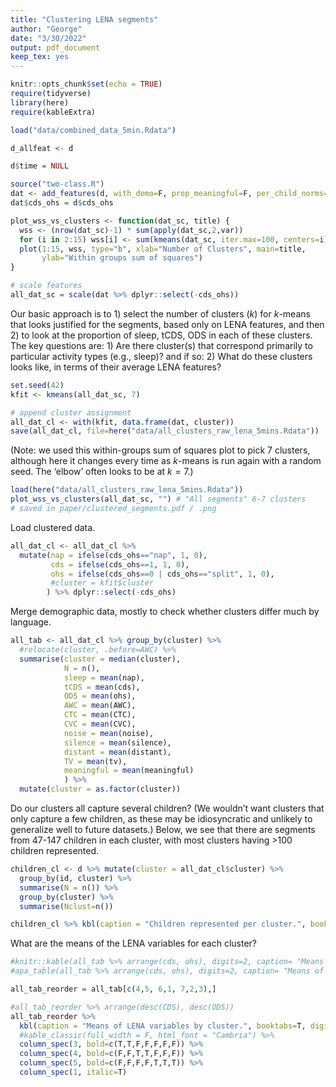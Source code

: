 ```yaml
---
title: "Clustering LENA segments"
author: "George"
date: "3/30/2022"
output: pdf_document
keep_tex: yes
---
```


```r
knitr::opts_chunk$set(echo = TRUE)
require(tidyverse)
library(here)
require(kableExtra)

load("data/combined_data_5min.Rdata")

d_allfeat <- d

d$time = NULL

source("two-class.R")
dat <- add_features(d, with_demo=F, prop_meaningful=F, per_child_norms=F)
dat$cds_ohs = d$cds_ohs

plot_wss_vs_clusters <- function(dat_sc, title) {
  wss <- (nrow(dat_sc)-1) * sum(apply(dat_sc,2,var))
  for (i in 2:15) wss[i] <- sum(kmeans(dat_sc, iter.max=100, centers=i)$withinss)
  plot(1:15, wss, type="b", xlab="Number of Clusters", main=title,
       ylab="Within groups sum of squares")
}

# scale features
all_dat_sc = scale(dat %>% dplyr::select(-cds_ohs)) 
```

Our basic approach is to 1) select the number of clusters ($k$) for $k$-means that looks justified for the segments, based only on LENA features, and then 2) to look at the proportion of sleep, tCDS, ODS in each of these clusters. 
The key questions are: 1) Are there cluster(s) that correspond primarily to particular activity types (e.g., sleep)? and if so: 2) What do these clusters looks like, in terms of their average LENA features?

```r
set.seed(42)
kfit <- kmeans(all_dat_sc, 7) 

# append cluster assignment
all_dat_cl <- with(kfit, data.frame(dat, cluster))
save(all_dat_cl, file=here("data/all_clusters_raw_lena_5mins.Rdata"))
```

(Note: we used this within-groups sum of squares plot to pick 7 clusters, although here it changes every time as $k$-means is run again with a random seed. The 'elbow' often looks to be at $k=7$.)

```r
load(here("data/all_clusters_raw_lena_5mins.Rdata"))
plot_wss_vs_clusters(all_dat_sc, "") # "All segments" 6-7 clusters
# saved in paper/clustered_segments.pdf / .png
```


Load clustered data.

```r
all_dat_cl <- all_dat_cl %>% 
  mutate(nap = ifelse(cds_ohs=="nap", 1, 0),
         cds = ifelse(cds_ohs==1, 1, 0),
         ohs = ifelse(cds_ohs==0 | cds_ohs=="split", 1, 0),
         #cluster = kfit$cluster
        ) %>% dplyr::select(-cds_ohs)
```

Merge demographic data, mostly to check whether clusters differ much by language.

```r
all_tab <- all_dat_cl %>% group_by(cluster) %>%
  #relocate(cluster, .before=AWC) %>%
  summarise(cluster = median(cluster), 
            N = n(),
            sleep = mean(nap),
            tCDS = mean(cds),
            ODS = mean(ohs),
            AWC = mean(AWC),
            CTC = mean(CTC),
            CVC = mean(CVC),
            noise = mean(noise),
            silence = mean(silence),
            distant = mean(distant),
            TV = mean(tv),
            meaningful = mean(meaningful)
            ) %>%
  mutate(cluster = as.factor(cluster))
```

Do our clusters all capture several children? (We wouldn't want clusters that only capture a few children, as these may be idiosyncratic and unlikely to generalize well to future datasets.)
Below, we see that there are segments from 47-147 children in each cluster, with most clusters having >100 children represented.

```r
children_cl <- d %>% mutate(cluster = all_dat_cl$cluster) %>% 
  group_by(id, cluster) %>% 
  summarise(N = n()) %>%
  group_by(cluster) %>% 
  summarise(Nclust=n()) 

children_cl %>% kbl(caption = "Children represented per cluster.", booktabs=T)
```

What are the means of the LENA variables for each cluster?

```r
#knitr::kable(all_tab %>% arrange(cds, ohs), digits=2, caption= "Means of LENA variables by cluster.")
#apa_table(all_tab %>% arrange(cds, ohs), digits=2, caption= "Means of LENA variables by cluster.") 

all_tab_reorder = all_tab[c(4,5, 6,1, 7,2,3),]

#all_tab_reorder %>% arrange(desc(CDS), desc(ODS)) 
all_tab_reorder %>%
  kbl(caption = "Means of LENA variables by cluster.", booktabs=T, digits=2) %>%
  #kable_classic(full_width = F, html_font = "Cambria") %>%
  column_spec(3, bold=c(T,T,F,F,F,F,F)) %>%
  column_spec(4, bold=c(F,F,T,T,F,F,F)) %>%
  column_spec(5, bold=c(F,F,F,F,T,T,T)) %>%
  column_spec(1, italic=T) 
```

